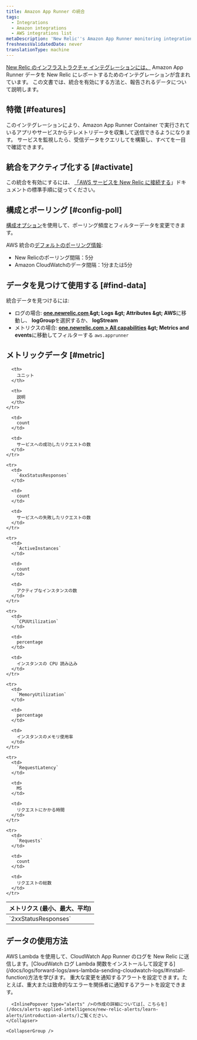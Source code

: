 ```yaml
---
title: Amazon App Runner の統合
tags:
  - Integrations
  - Amazon integrations
  - AWS integrations list
metaDescription: 'New Relic''s Amazon App Runner monitoring integration: what data it reports, and how to enable it.'
freshnessValidatedDate: never
translationType: machine
---
```


[New Relic のインフラストラクチャ インテグレーションには、](/docs/infrastructure/introduction-infra-monitoring) Amazon App Runner データを New Relic にレポートするためのインテグレーションが含まれています。 この文書では、統合を有効にする方法と、報告されるデータについて説明します。

## 特徴 [#features]

このインテグレーションにより、Amazon App Runner Container で実行されているアプリやサービスからテレメトリデータを収集して送信できるようになります。 サービスを監視したら、受信データをクエリして<InlinePopover type="dashboards" />を構築し、すべてを一目で確認できます。

## 統合をアクティブ化する [#activate]

この統合を有効にするには、 [「AWS サービスを New Relic に接続する](/docs/infrastructure/infrastructure-integrations/getting-started/connect-aws-integrations-infrastructure)」ドキュメントの標準手順に従ってください。

## 構成とポーリング [#config-poll]

[構成オプション](/docs/integrations/new-relic-integrations/getting-started/configure-polling-frequency-data-collection-cloud-integrations)を使用して、ポーリング頻度とフィルターデータを変更できます。

AWS 統合の[デフォルトのポーリング情報](/docs/infrastructure/amazon-integrations/aws-integrations-list/aws-polling-intervals-infrastructure-integrations):

* New Relicのポーリング間隔：5分
* Amazon CloudWatchのデータ間隔：1分または5分

## データを見つけて使用する [#find-data]

統合データを見つけるには:

* ログの場合: <DNT>**[one.newrelic.com ](https://one.newrelic.com)&amp;gt; Logs &amp;gt; Attributes &amp;gt; AWS**</DNT>に移動し、 <DNT>**logGroup**</DNT>を選択するか、 <DNT>**logStream**</DNT>
* メトリクスの場合: <DNT>**[one.newrelic.com &gt; All capabilities](https://one.newrelic.com/all-capabilities) &amp;gt; Metrics and events**</DNT>に移動してフィルターする `aws.apprunner`

## メトリックデータ [#metric]

<table>
  <thead>
    <tr>
      <th style={{ width: "200px" }}>
        メトリクス (最小、最大、平均)
      </th>

      <th>
        ユニット
      </th>

      <th>
        説明
      </th>
    </tr>
  </thead>

  <tbody>
    <tr>
      <td>
        `2xxStatusResponses`
      </td>

      <td>
        count
      </td>

      <td>
        サービスへの成功したリクエストの数
      </td>
    </tr>

    <tr>
      <td>
        `4xxStatusResponses`
      </td>

      <td>
        count
      </td>

      <td>
        サービスへの失敗したリクエストの数
      </td>
    </tr>

    <tr>
      <td>
        `ActiveInstances`
      </td>

      <td>
        count
      </td>

      <td>
        アクティブなインスタンスの数
      </td>
    </tr>

    <tr>
      <td>
        `CPUUtilization`
      </td>

      <td>
        percentage
      </td>

      <td>
        インスタンスの CPU 読み込み
      </td>
    </tr>

    <tr>
      <td>
        `MemoryUtilization`
      </td>

      <td>
        percentage
      </td>

      <td>
        インスタンスのメモリ使用率
      </td>
    </tr>

    <tr>
      <td>
        `RequestLatency`
      </td>

      <td>
        MS
      </td>

      <td>
        リクエストにかかる時間
      </td>
    </tr>

    <tr>
      <td>
        `Requests`
      </td>

      <td>
        count
      </td>

      <td>
        リクエストの総数
      </td>
    </tr>
  </tbody>
</table>

## データの使用方法

<CollapserGroup>
  <Collapser className="freq-link" id="logs" title="アクセスログ">
    AWS Lambda を使用して、CloudWatch App Runner のログを New Relic に送信します。[CloudWatch ログ Lambda 関数をインストールして設定する](/docs/logs/forward-logs/aws-lambda-sending-cloudwatch-logs/#install-function)方法を学びます。
  </Collapser>

  <CollapserGroup>
    <Collapser className="freq-link" id="alerts" title="アラートの作成">
      重大な変更を通知するアラートを設定できます。たとえば、重大または致命的なエラーを関係者に通知するアラートを設定できます。

      <InlinePopover type="alerts" />の作成の詳細については[、こちらを](/docs/alerts-applied-intelligence/new-relic-alerts/learn-alerts/introduction-alerts/)ご覧ください。
    </Collapser>

    <CollapserGroup />
  </CollapserGroup>
</CollapserGroup>